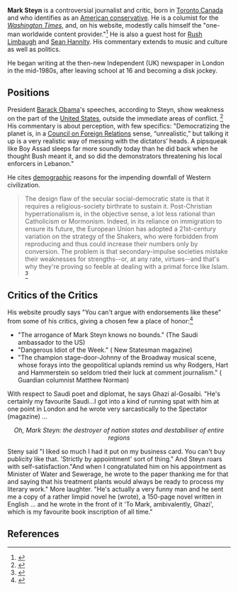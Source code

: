 {{subpages}}
'''Mark Steyn''' is a controversial journalist and critic, born in [[Toronto]],[[Canada]] and who identifies as an [[American conservative]]. He is a columist for the ''[[Washington Times]]'', and, on his website, modestly calls himself the "one-man worldwide content provider."<ref name=Home>{{citation
 | title = Homepage
 | url = http://www.steynonline.com/component/option,com_frontpage/Itemid,33/
 | publisher = steynonline.com}}</ref> He is also a guest host for [[Rush Limbaugh]] and [[Sean Hannity]].  His commentary extends to music and culture as well as politics.

He began writing at the then-new Independent (UK) newspaper in London in the mid-1980s, after leaving school at 16 and becoming a disk jockey.
==Positions==
President [[Barack Obama]]'s speeches, according to Steyn, show weakness on the part of the [[United States]], outside the immediate areas of conflict. <ref name=NRO>{{citation
 | date = 5 December 2009
 | title = The Unrealistic Realist: Leader of the free world? Not Obama’s bag.
 | author = Mark Steyn
 | journal = [[National Review]]
 | url = http://article.nationalreview.com/?q=OGU1YTExODkwOGE4ZjVlMTE3OWM3ZDNhODRhYzM3YTE=}}</ref> His commentary is about perception, with few specifics: "Democratizing the planet is, in a [[Council on Foreign Relations]] sense, “unrealistic,” but talking it up is a very realistic way of messing with the dictators’ heads. A pipsqueak like Boy Assad sleeps far more soundly today than he did back when he thought Bush meant it, and so did the demonstrators threatening his local enforcers in Lebanon."

He cites [[demography|demographic]] reasons for the impending downfall of Western civilization.<blockquote>The design flaw of the secular social-democratic state is that it requires a religious-society birthrate to sustain it. Post-Christian hyperrationalism is, in the objective sense, a lot less rational than Catholicism or Mormonism. Indeed, in its reliance on immigration to ensure its future, the European Union has adopted a 21st-century variation on the strategy of the Shakers, who were forbidden from reproducing and thus could increase their numbers only by conversion. The problem is that secondary-impulse societies mistake their weaknesses for strengths--or, at any rate, virtues--and that's why they're proving so feeble at dealing with a primal force like Islam. <ref name=WSJ>{{citation
 | title = It's the Demography, Stupid: The real reason the West is in danger of extinction | date = 4 January 2006
 | author = Mark Steyn | journal = Wall Street Journal
 | url = http://www.opinionjournal.com/extra/?id=110007760}}</ref></blockquote>
==Critics of the Critics==
His website proudly says "You can't argue with endorsements like these" from some of his critics, giving a chosen few a place of honor:<ref>{{citation
 | title = A critic proud to quote his critics
 | author = Simon Mann
 | date = 19 August 2006
 | journal = The Age (Australia)
 | url =http://www.theage.com.au/news/in-depth/a-critic-proud-to-quote-his-critics/2006/08/18/1155408016838.html?page=fullpage
}}</ref>
*"The arrogance of Mark Steyn knows no bounds." (The Saudi ambassador to the US) 
*"Dangerous Idiot of the Week." ( New Statesman magazine) 
*"The champion stage-door-Johnny of the Broadway musical scene, whose forays into the geopolitical uplands remind us why Rodgers, Hart and Hammerstein so seldom tried their luck at comment journalism." ( Guardian columnist Matthew Norman)

With respect to Saudi poet and diplomat, he says  Ghazi al-Gosaibi. "He's certainly my favourite Saudi...I got into a kind of running spat with him at one point in London and he wrote very sarcastically to the Spectator (magazine) … 
<center>''Oh, Mark Steyn: the destroyer of nation states and destabiliser of entire regions''</center>

Steny said  "I liked so much I had it put on my business card. You can't buy publicity like that. 'Strictly by appointment' sort of thing." And Steyn roars with self-satisfaction."And when I congratulated him on his appointment as Minister of Water and Sewerage, he wrote to the paper thanking me for that and saying that his treatment plants would always be ready to process my literary work." More laughter. "He's actually a very funny man and he sent me a copy of a rather limpid novel he (wrote), a 150-page novel written in English … and he wrote in the front of it 'To Mark, ambivalently, Ghazi', which is my favourite book inscription of all time."
==References==
{{reflist|2}}